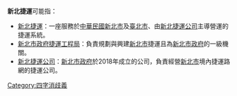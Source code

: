 '''新北捷運'''可能指：
*[[新北捷運|新北捷運]]：一座服務於[[中華民國|中華民國]][[新北市|新北市]]及[[臺北市|臺北市]]、由[[新北捷運公司|新北捷運公司]]主導營運的捷運系統。
*[[新北市政府捷運工程局|新北市政府捷運工程局]]：負責規劃與興建[[新北市|新北市]]捷運且為[[新北市政府|新北市政府]]的一級機關。
*[[新北捷運公司|新北捷運公司]]：[[新北市政府|新北市政府]]於2018年成立的公司，負責經營[[新北市|新北市]]境內捷運路網的捷運公司。

{{消歧義}}

[[Category:四字消歧義|Category:四字消歧義]]